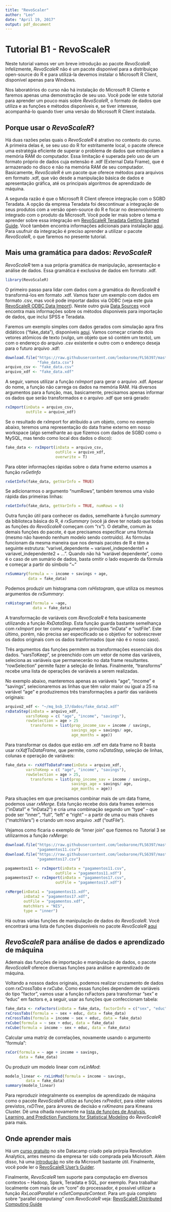 ```yaml
---
title: "RevoScaler"
author: "Leo"
date: "April 19, 2017"
output: pdf_document
---
```


# Tutorial B1 - RevoScaleR

Neste tutorial vamos ver um breve introdução ao pacote _RevoScaleR_. Infelizmente, _RevoScaleR_ não é um pacote disponível para a distribuiçao open-source do R e para utilizá-la devemos instalar o Microsoft R Client, disponível apenas para Windows.

Nos laboratórios do curso não há instalação do Microsoft R Cliente e faremos apenas uma demonstração de seu uso. Você pode ler este tutorial para aprender um pouco mais sobre _RevoScaleR_, o formato de dados que utiliza e as funções e métodos disponíveis e, se tiver interesse, acompanhá-lo quando tiver uma versão do Microsoft R Client instalada.

## Porque usar o _RevoScaleR_?

Há duas razões pelas quais o _RevoScaleR_ é atrativo no contexto do curso. A primeira delas é, se seu uso do R for estritamente local, o pacote oferece uma estratégia eficiente de superar o problema de dados que extrapolam a memória RAM do computador. Essa limitação é superada pelo uso de um formato próprio de dados cuja extensão é .xdf (External Data Frame), que é armazenado no disco e não na memória RAM de seu computador. Basicamente, _RevoScaleR_ é um pacote que oferece métodos para arquivos em formato .xdf, que vão desde a manipulação básica de dados e apresentação gráfica, até os principais algoritmos de aprendizado de máquina.

A segunda razão é que o Microsoft R Client oferece integração com o SGBD Teradata. A opção da empresa Teradata foi descontinuar a integração de seus produtos com a versão open-source do R e focar no desenvolvimento integrado com o produto da Microsoft. Você pode ler mais sobre o tema e aprender sobre essa integração em [RevoScaleR Teradata Getting Started Guide](https://msdn.microsoft.com/en-us/microsoft-r/scaler-teradata-getting-started). Você também encontra informações adicionais para instalação [aqui](https://msdn.microsoft.com/en-us/microsoft-r/rserver-install-teradata-client). Para usufruir da integração é preciso aprender a utilizar o pacote _RevoScaleR_, o que faremos no presente tutorial.

## Mais uma gramática para dados: _RevoScaleR_

_RevoScaleR_ tem a sua própria gramática de manipulação, apresentação e análise de dados. Essa gramática é exclusiva de dados em formato .xdf.

```r
library(RevoScaleR)
```

O primeiro passo para lidar com dados com a gramática do _RevoScaleR_ é transformá-los em formato .xdf. Vamos fazer um exemplo com dados em formato .csv, mas você pode importar dados via ODBC (veja este guia [RevoScaleR ODBC Data Import](https://msdn.microsoft.com/en-us/microsoft-r/scaler-odbc)). Neste outro guia [Data Sources](https://msdn.microsoft.com/en-us/microsoft-r/scaler-user-guide-data-source) você encontra mais informações sobre os métodos disponíveis para importação de dados, que inclui SPSS e Teradata.

Faremos um exemplo simples com dados gerados com simulação apra fins didáticos ("fake\_data"), disponíveis [aqui](https://raw.githubusercontent.com/leobarone/mq_bsb_17/master/dados/fake_data.csv). Vamos começar criando dois vetores atômicos de texto (vulgo, um objeto que só contém um texto), um com o endereço do arquivo .csv existente e outro com o endereço deseja para o futuro arquivo .xdf:

```r
download.file("https://raw.githubusercontent.com/leobarone/FLS6397/master/data/fake_data.csv",
              "fake_data.csv")
arquivo_csv <- "fake_data.csv"
arquivo_xdf <- "fake_data.xdf"
```

A seguir, vamos utilizar a função _rxImport_ para gerar o arquivo .xdf. Apesar do nome, a função não carrega os dados na memória RAM. Há diversos argumentos para a função, mas, basicamente, precisamos apenas informar os dados que serão transformados e o arquivo .xdf que será gerado:

```r
rxImport(inData = arquivo_csv,
         outFile = arquivo_xdf)
```

Se o resultado de rxImport for atribuído a um objeto, como no exemplo abaixo, teremos uma representação do data frame externo em nosso workspace (algo semelhante ao que fizemos com dados de SGBD como o MySQL, mas tendo como local dos dados o disco):

```r
fake_data <- rxImport(inData = arquivo_csv,
                      outFile = arquivo_xdf,
                      overwrite = T)
```

Para obter informações rápidas sobre o data frame externo usamos a função _rxGetInfo_

```r
rxGetInfo(fake_data, getVarInfo = TRUE)
```

Se adicionarmos o argumento "numRows", também teremos uma visão rápida das primeiras linhas:

```r
rxGetInfo(fake_data, getVarInfo = TRUE, numRows = 6)
```

Outra função útil para conhecer os dados, semelhante à função _summary_ da biblioteca básica do R, é _rxSummary_ (você já deve ter notado que todas as funções do _RevoScaleR_ começam com "rx"). O detalhe, comum às demais funções do pacote, é que precisamos especificar uma fórmula (mesmo não havendo nenhum modelo sendo contruído). As fórmulas funcionam da mesma maneira que nos demais pacotes de R e têm a seguinte estrutura: "varivel_dependente ~ variavel_independente1 + variavel_independente2 + ...". Quando não há "variável dependente", como é o caso de um sumário de dados, basta omitir o lado esquerdo da fórmula e começar a partir do símbolo "~"

```r
rxSummary(formula = ~ income + savings + age, 
          data = fake_data)
```

Podemos produzir um histograma com _rxHistogram_, que utiliza os mesmos argumentos de _rxSummary_:

```r
rxHistogram(formula = ~age, 
            data = fake_data)
```

A transformação de variáveis com _RevoScaleR_ é feita basicamente utilizando a função _RxDataStep_. Esta função guarda bastante semelhança com _rxImport_ por ter como argumentos principas "inData" e "outFile". Este último, porém, não precisa ser especificado se o objetivo for sobrescrever os dados originais com os dados tranformados (que não é o nosso caso).

Três argumentos das funções permitem as transformações essenciais dos dados. "varsToKeep", se preenchido com um vetor de nome das variáveis, seleciona as variáveis que permanecerão no data frame resultantes. "rowSelection" permite fazer a seleção de linhas. Finalmente, "transforms" recebe uma lista de operações de variáveis a serem realizadas.

No exemplo abaixo, manteremos apenas as variáveis "age", "income" e "savings", selecionaremos as linhas que têm valor maior ou igual a 25 na variável "age" e produziremos três transformações a partir das variáveis originais: 

```r
arquivo2_xdf <- "~/mq_bsb_17/dados/fake_data2.xdf"
rxDataStep(inData = arquivo_xdf, 
         varsToKeep = c( "age", "income", "savings"),
         rowSelection = age > 25
	       transforms = list(prop_income_sav = income / savings,
	                         savings_age = savings/ age,
	                         age_months = age))
```

Para transformar os dados que estão em .xdf em data frame no R basta usar _rxXdfToDataFrame_, que permite, como _rxDataStep_, seleção de linhas, colunas e operação de variáveis:

```r
fake_data <- rxXdfToDataFrame(inData = arquivo_xdf,
         varsToKeep = c( "age", "income", "savings"),
         rowSelection = age > 25,
	       transforms = list(prop_income_sav = income / savings,
	                         savings_age = savings/ age,
	                         age_months = age))
```

Para situações em que precisamos combinar mais de um data frame, podemos usar _rxMerge_. Esta função recebe dois data frames externos ("inData1" e "inData2") e cria uma combinação segundo um "type" -- que pode ser "inner", "full", "left" e "right" -- a partir de uma ou mais chaves ("matchVars") e criando um novo arquivo .xdf ("outFile").

Vejamos como ficaria o exemplo de "inner join" que fizemos no Tutorial 3 se utilizarmos a função _rxMerge_:

```r
download.file("https://raw.githubusercontent.com/leobarone/FLS6397/master/data/pagamentos11.csv",
              "pagamentos11.csv")
download.file("https://raw.githubusercontent.com/leobarone/FLS6397/master/data/pagamentos17.csv",
              "pagamentos17.csv")

pagamentos11 <- rxImport(inData = "pagamentos11.csv",
                      outFile = "pagamentos11.xdf")
pagamentos17 <- rxImport(inData = "pagamentos17.csv",
                      outFile = "pagamentos17.xdf")

rxMerge(inData1 = "pagamentos11.xdf", 
        inData2 = "pagamentos17.xdf",
        outFile = "pagamentos.xdf", 
        matchVars = "NIS",
        type = "inner")
```

Há outras várias funções de manipulação de dados do _RevoScaleR_. Você encontrará uma lista de funções disponíveis no pacote _RevoScaleR_ [aqui](https://msdn.microsoft.com/en-us/microsoft-r/scaler/scaler)

## _RevoScaleR_ para análise de dados e aprendizado de máquina

Ademais das funções de importação e manipulação de dados, o pacote _RevoScaleR_ oferece diversas funções para análise e aprendizado de máquina.

Voltando a nossos dados originais, podemos realizar cruzamento de dados com _rxCrossTabs_ e _rxCube_. Como essas funções dependem de variáveis do tipo "factor", vamos usar a função rxFactors para transformar "sex" e "educ" em factors e, a seguir, usar as funções que confeccionam tabela:

```r
fake_data <- rxFactors(inData = fake_data, factorInfo = c("sex", "educ"))
rxCrossTabs(formula = ~ sex + educ, data = fake_data)
rxCrossTabs(formula = income ~ sex + educ, data = fake_data)
rxCube(formula = ~ sex + educ, data = fake_data)
rxCube(formula = income ~ sex + educ, data = fake_data)
```

Calcular uma matriz de correlações, novamente usando o argumento "formula":

```r
rxCor(formula = ~ age + income + savings,
      data = fake_data)
```

Ou produzir um modelo linear com _rxLinMod_:

```r
modelo_linear <- rxLinMod(formula = income ~ savings, 
         data = fake_data)
summary(modelo_linear)
```

Para reproduzir integralmente os exemplos de aprendizado de máquina como o pacote _RevoScaleR_ utilize as funções _rxPredict_, para obter valores previstos, _rxDTree_, para árvores de decisão e _rxKmeans_ para Kmeans Cluster. Dê uma olhada novamente na [lista de funções de Analysis, Learning, and Prediction Functions for Statistical Modeling](https://msdn.microsoft.com/en-us/microsoft-r/scaler/scaler) do _RevoScaleR_ para mais.

## Onde aprender mais

Há um [curso gratuito](https://www.datacamp.com/community/open-courses/big-data-revolution-r-enterprise-tutorial) no site Datacamp criado pela prórpia Revolution Analytics, antes mesmo da empresa ter sido comprada pela Microsoft. Além disso, há uma [introdução](https://msdn.microsoft.com/en-us/microsoft-r/scaler-getting-started) no site da Microsoft bastante útil. Finalmente, você pode ler o [RevoScaleR User's Guider](https://packages.revolutionanalytics.com/doc/8.0.0/win/RevoScaleR_Users_Guide.pdf).

Finalmente, _RevoScaleR_ tem suporte para computação em diversos contextos -- Hadoop, Spark, Teradata e SQL, por exemplo. Para trabalhar localmente com mais de um "core" do processador, é possível utilizar a função _RxLocalParallel_ e _rxSetComputeContext_. Para um guia completo sobre "parallel computaing" com  _RevoScaleR_ veja: [RevoScaleR Distributed Computing Guide](https://packages.revolutionanalytics.com/doc/8.0.0/win/RevoScaleR_Distributed_Computing.pdf)

